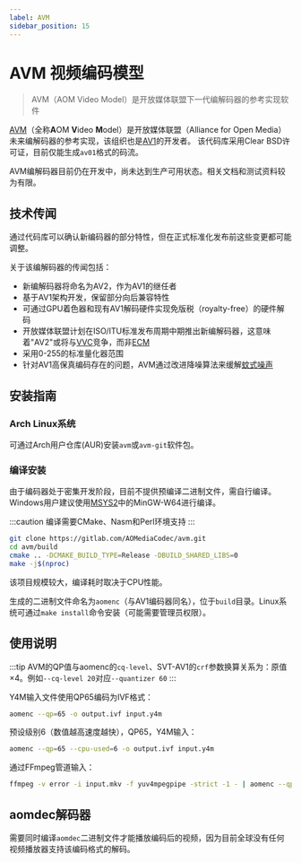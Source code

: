 ```yaml
---
label: AVM
sidebar_position: 15
---
```


# AVM 视频编码模型

> AVM（AOM Video Model）是开放媒体联盟下一代编解码器的参考实现软件

[AVM](https://gitlab.com/AOMediaCodec/avm)（全称**A**OM **V**ideo **M**odel）是开放媒体联盟（Alliance for Open Media）未来编解码器的参考实现，该组织也是[AV1](../video/AV1.mdx)的开发者。
该代码库采用Clear BSD许可证，目前仅能生成`av01`格式的码流。

AVM编解码器目前仍在开发中，尚未达到生产可用状态。相关文档和测试资料较为有限。

## 技术传闻

通过代码库可以确认新编码器的部分特性，但在正式标准化发布前这些变更都可能调整。

关于该编解码器的传闻包括：

- 新编解码器将命名为AV2，作为AV1的继任者
- 基于AV1架构开发，保留部分向后兼容特性
- 可通过GPU着色器和现有AV1解码硬件实现免版税（royalty-free）的硬件解码
- 开放媒体联盟计划在ISO/ITU标准发布周期中期推出新编解码器，这意味着"AV2"或将与[VVC](../video/VVC.mdx)竞争，而非[ECM](../video/ECM.mdx)
- 采用0-255的标准量化器范围
- 针对AV1高保真编码存在的问题，AVM通过改进降噪算法来缓解[蚊式噪声](../introduction/video-artifacts.mdx#mosquito-noise)

## 安装指南

### Arch Linux系统

可通过Arch用户仓库(AUR)安装`avm`或`avm-git`软件包。

### 编译安装

由于编码器处于密集开发阶段，目前不提供预编译二进制文件，需自行编译。
Windows用户建议使用[MSYS2](https://msys2.org/)中的MinGW-W64进行编译。

:::caution
编译需要CMake、Nasm和Perl环境支持
:::

```bash
git clone https://gitlab.com/AOMediaCodec/avm.git
cd avm/build
cmake .. -DCMAKE_BUILD_TYPE=Release -DBUILD_SHARED_LIBS=0
make -j$(nproc)
```

该项目规模较大，编译耗时取决于CPU性能。

生成的二进制文件命名为`aomenc`（与AV1编码器同名），位于`build`目录。Linux系统可通过`make install`命令安装（可能需要管理员权限）。

## 使用说明

:::tip
AVM的QP值与aomenc的`cq-level`、SVT-AV1的`crf`参数换算关系为：原值×4。例如`--cq-level 20`对应`--quantizer 60`
:::

Y4M输入文件使用QP65编码为IVF格式：
```bash
aomenc --qp=65 -o output.ivf input.y4m
```

预设级别6（数值越高速度越快），QP65，Y4M输入：
```bash
aomenc --qp=65 --cpu-used=6 -o output.ivf input.y4m
```

通过FFmpeg管道输入：
```bash
ffmpeg -v error -i input.mkv -f yuv4mpegpipe -strict -1 - | aomenc --qp=65 --cpu-used=6 -o output.ivf -
```

## aomdec解码器

需要同时编译`aomdec`二进制文件才能播放编码后的视频，因为目前全球没有任何视频播放器支持该编码格式的解码。